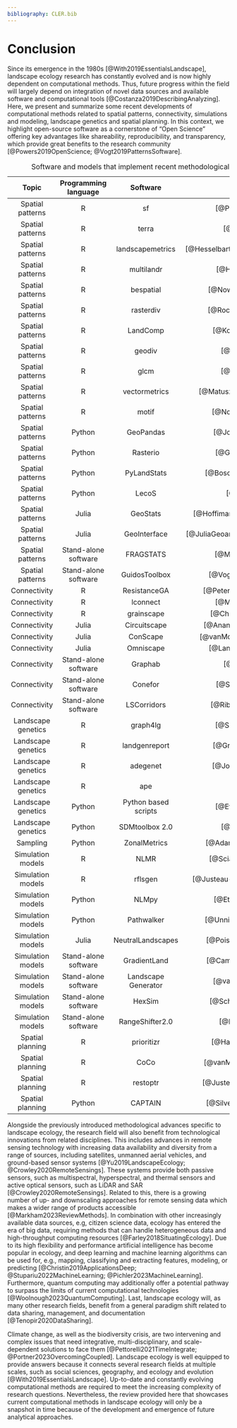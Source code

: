 ```yaml
---
bibliography: CLER.bib
---
```


<!-- Person responsible: Hesselbarth -->

# Conclusion {#sec-disc}

Since its emergence in the 1980s [@With2019EssentialsLandscape], landscape ecology research has constantly evolved and is now highly dependent on computational methods.
Thus, future progress within the field will largely depend on integration of novel data sources and available software and computational tools [@Costanza2019DescribingAnalyzing].
Here, we present and summarize some recent developments of computational methods related to spatial patterns, connectivity, simulations and modeling, landscape genetics and spatial planning.
In this context, we highlight open-source software as a cornerstone of "Open Science" offering key advantages like shareability, reproducibility, and transparency, which provide great benefits to the research community [@Powers2019OpenScience; @Vogt2019PatternsSoftware].

\newpage
\setstretch{1.0}

| Topic | Programming language | Software | Reference |
|:---:|:---:|:---:|:---:|
| Spatial patterns | R | sf | [@Pebesma2018SimpleFeatures] |
| Spatial patterns | R | terra | [@Hijmans2024TerraSpatial] |
| Spatial patterns | R | landscapemetrics | [@Hesselbarth2019LandscapemetricsOpensource] |
| Spatial patterns | R | multilandr | [@Huais2024MultilandrPackage] |
| Spatial patterns | R | bespatial | [@Nowosad2024BespatialBoltzmann] |
| Spatial patterns | R | rasterdiv | [@Rocchini2021RasterdivInformation] |
| Spatial patterns | R | LandComp | [@Konrad2023AdaptingMultiscale] |
| Spatial patterns | R | geodiv | [@Smith2021GeodivPackage] |
| Spatial patterns | R | glcm | [@Zvoleff2020GlcmCalculate] |
| Spatial patterns | R | vectormetrics | [@Matuszek2024VectormetricsLandscape] |
| Spatial patterns | R | motif | [@Nowosad2021MotifOpensource] |
| Spatial patterns | Python | GeoPandas | [@Jordahl2020GeopandasPython] |
| Spatial patterns | Python | Rasterio | [@Gillies2013RasterioGeospatial] |
| Spatial patterns | Python | PyLandStats | [@Bosch2019PyLandStatsOpensource] |
| Spatial patterns | Python | LecoS | [@Jung2016LecoSPython] |
| Spatial patterns | Julia | GeoStats | [@Hoffimann2018GeoStatsjlHighperformance] |
| Spatial patterns | Julia | GeoInterface | [@JuliaGeoandcontributors2024GeoInterfaceJulia] |
| Spatial patterns | Stand-alone software | FRAGSTATS | [@McGarigal2023FRAGSTATSV4] |
| Spatial patterns | Stand-alone software | GuidosToolbox | [@Vogt2017GuidosToolboxUniversal] |
| Connectivity | R | ResistanceGA | [@Peterman2018ResistanceGAPackage] |
| Connectivity | R | lconnect | [@Mestre2023LconnectPackage] |
| Connectivity | R | grainscape | [@Chubaty2020ToolboxGrainscape] |
| Connectivity | Julia | Circuitscape | [@Anantharaman2019CircuitscapeJulia] |
| Connectivity | Julia | ConScape | [@vanMoorter2023AcceleratingAdvances] |
| Connectivity | Julia | Omniscape | [@Landau2021OmniscapejlSoftware] |
| Connectivity | Stand-alone software | Graphab | [@Foltete2012SoftwareTool] |
| Connectivity | Stand-alone software | Conefor | [@Saura2009ConeforSensinode] |
| Connectivity | Stand-alone software | LSCorridors | [@Ribeiro2017LandScapeCorridors] |
| Landscape genetics | R | graph4lg | [@Savary2021Graph4lgPackage] |
| Landscape genetics | R | landgenreport | [@Gruber2015LandgenreportNew] |
| Landscape genetics | R | adegenet | [@Jombart2008AdegenetPackage] |
| Landscape genetics | R | ape | [@Paradis2019Ape50] |
| Landscape genetics | Python | Python based scripts | [@Etherington2011PythonBased] |
| Landscape genetics | Python | SDMtoolbox 2.0 | [@Brown2017SDMtoolbox20] |
| Sampling | Python | ZonalMetrics | [@Adamczyk2017ZonalMetricsPython] |
| Simulation models | R | NLMR | [@Sciaini2018NLMRLandscapetools] |
| Simulation models | R | rflsgen | [@Justeau-Allaire2022FragmentedLandscape] |
| Simulation models | Python | NLMpy | [@Etherington2015NLMpyPython] |
| Simulation models | Python | Pathwalker | [@UnnithanKumar2022PathwalkerNew] |
| Simulation models | Julia | NeutralLandscapes | [@Poisot2023NeutralLandscapesJulia] |
| Simulation models | Stand-alone software | GradientLand | [@Cambui2015GradientLandSoftware] |
| Simulation models | Stand-alone software | Landscape Generator | [@vanStrien2016ImprovedNeutral] |
| Simulation models | Stand-alone software | HexSim | [@Schumaker2018HexSimModeling] |
| Simulation models | Stand-alone software | RangeShifter2.0 | [@Bocedi2021RangeShifter20] |
| Spatial planning | R | prioritizr | [@Hanson2024PrioritizrSystematic] |
| Spatial planning | R | CoCo | [@vanMantgem2023CocoConservation] |
| Spatial planning | R | restoptr | [@Justeau-Allaire2023RestoptrPackage] |
| Spatial planning | Python | CAPTAIN | [@Silvestro2022ImprovingBiodiversity] |

: Software and models that implement recent methodological advances in landscape ecology.

\newpage
\normalsize
\setstretch{1.5}

Alongside the previously introduced methodological advances specific to landscape ecology, the research field will also benefit from technological innovations from related disciplines.
This includes advances in remote sensing technology with increasing data availability and diversity from a range of sources, including satellites, unmanned aerial vehicles, and ground-based sensor systems [@Yu2019LandscapeEcology; @Crowley2020RemoteSensings].
These systems provide both passive sensors, such as multispectral, hyperspectral, and thermal sensors and active optical sensors, such as LiDAR and SAR [@Crowley2020RemoteSensings].
Related to this, there is a growing number of up- and downscaling approaches for remote sensing data which makes a wider range of products accessible [@Markham2023ReviewMethods].
In combination with other increasingly available data sources, e.g, citizen science data, ecology has entered the era of big data, requiring methods that can handle heterogeneous data and high-throughput computing resources [@Farley2018SituatingEcology].
Due to its high flexibility and performance artificial intelligence has become popular in ecology, and deep learning and machine learning algorithms can be used for, e.g., mapping, classifying and extracting features, modeling, or predicting [@Christin2019ApplicationsDeep; @Stupariu2022MachineLearning; @Pichler2023MachineLearning].
Furthermore, quantum computing may additionally offer a potential pathway to surpass the limits of current computational technologies [@Woolnough2023QuantumComputing].
Last, landscape ecology will, as many other research fields, benefit from a general paradigm shift related to data sharing, management, and documentation [@Tenopir2020DataSharing].

Climate change, as well as the biodiversity crisis, are two intervening and complex issues that need integrative, multi-disciplinary, and scale-dependent solutions to face them [@Pettorelli2021TimeIntegrate; @Portner2023OvercomingCoupled].
Landscape ecology is well equipped to provide answers because it connects several research fields at multiple scales, such as social sciences, geography, and ecology and evolution [@With2019EssentialsLandscape].
Up-to-date and constantly evolving computational methods are required to meet the increasing complexity of research questions.
Nevertheless, the review provided here that showcases current computational methods in landscape ecology will only be a snapshot in time because of the development and emergence of future analytical approaches.
